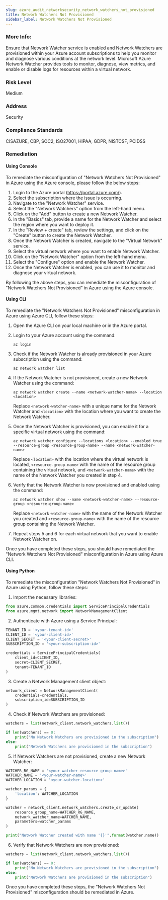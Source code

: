 ```yaml
---
slug: azure_audit_networksecurity_network_watchers_not_provisioned
title: Network Watchers Not Provisioned
sidebar_label: Network Watchers Not Provisioned
---
```


### More Info:

Ensure that Network Watcher service is enabled and Network Watchers are provisioned within your Azure account subscriptions to help you monitor and diagnose various conditions at the network level. Microsoft Azure Network Watcher provides tools to monitor, diagnose, view metrics, and enable or disable logs for resources within a virtual network.

### Risk Level

Medium

### Address

Security

### Compliance Standards

CISAZURE, CBP, SOC2, ISO27001, HIPAA, GDPR, NISTCSF, PCIDSS
### Remediation

#### Using Console

To remediate the misconfiguration of "Network Watchers Not Provisioned" in Azure using the Azure console, please follow the below steps:

1. Login to the Azure portal (https://portal.azure.com/).
2. Select the subscription where the issue is occurring.
3. Navigate to the "Network Watcher" service.
4. Select the "Network Watchers" option from the left-hand menu.
5. Click on the "Add" button to create a new Network Watcher.
6. In the "Basics" tab, provide a name for the Network Watcher and select the region where you want to deploy it.
7. In the "Review + create" tab, review the settings, and click on the "Create" button to create the Network Watcher.
8. Once the Network Watcher is created, navigate to the "Virtual Network" service.
9. Select the virtual network where you want to enable Network Watcher.
10. Click on the "Network Watcher" option from the left-hand menu.
11. Select the "Configure" option and enable the Network Watcher.
12. Once the Network Watcher is enabled, you can use it to monitor and diagnose your virtual network.

By following the above steps, you can remediate the misconfiguration of "Network Watchers Not Provisioned" in Azure using the Azure console.

#### Using CLI

To remediate the "Network Watchers Not Provisioned" misconfiguration in Azure using Azure CLI, follow these steps:

1. Open the Azure CLI on your local machine or in the Azure portal.

2. Login to your Azure account using the command:

   ```
   az login
   ```

3. Check if the Network Watcher is already provisioned in your Azure subscription using the command:

   ```
   az network watcher list
   ```

4. If the Network Watcher is not provisioned, create a new Network Watcher using the command:

   ```
   az network watcher create --name <network-watcher-name> --location <location>
   ```

   Replace `<network-watcher-name>` with a unique name for the Network Watcher and `<location>` with the location where you want to create the Network Watcher.

5. Once the Network Watcher is provisioned, you can enable it for a specific virtual network using the command:

   ```
   az network watcher configure --locations <location> --enabled true --resource-group <resource-group-name> --name <network-watcher-name>
   ```

   Replace `<location>` with the location where the virtual network is located, `<resource-group-name>` with the name of the resource group containing the virtual network, and `<network-watcher-name>` with the name of the Network Watcher you created in step 4.

6. Verify that the Network Watcher is now provisioned and enabled using the command:

   ```
   az network watcher show --name <network-watcher-name> --resource-group <resource-group-name>
   ```

   Replace `<network-watcher-name>` with the name of the Network Watcher you created and `<resource-group-name>` with the name of the resource group containing the Network Watcher.

7. Repeat steps 5 and 6 for each virtual network that you want to enable Network Watcher on.

Once you have completed these steps, you should have remediated the "Network Watchers Not Provisioned" misconfiguration in Azure using Azure CLI.

#### Using Python

To remediate the misconfiguration "Network Watchers Not Provisioned" in Azure using Python, follow these steps:

1. Import the necessary libraries:

```python
from azure.common.credentials import ServicePrincipalCredentials
from azure.mgmt.network import NetworkManagementClient
```

2. Authenticate with Azure using a Service Principal:

```python
TENANT_ID = '<your-tenant-id>'
CLIENT_ID = '<your-client-id>'
CLIENT_SECRET = '<your-client-secret>'
SUBSCRIPTION_ID = '<your-subscription-id>'

credentials = ServicePrincipalCredentials(
    client_id=CLIENT_ID,
    secret=CLIENT_SECRET,
    tenant=TENANT_ID
)
```

3. Create a Network Management client object:

```python
network_client = NetworkManagementClient(
    credentials=credentials,
    subscription_id=SUBSCRIPTION_ID
)
```

4. Check if Network Watchers are provisioned:

```python
watchers = list(network_client.network_watchers.list())

if len(watchers) == 0:
    print("No Network Watchers are provisioned in the subscription")
else:
    print("Network Watchers are provisioned in the subscription")
```

5. If Network Watchers are not provisioned, create a new Network Watcher:

```python
WATCHER_RG_NAME = '<your-watcher-resource-group-name>'
WATCHER_NAME = '<your-watcher-name>'
WATCHER_LOCATION = '<your-watcher-location>'

watcher_params = {
    'location': WATCHER_LOCATION
}

watcher = network_client.network_watchers.create_or_update(
    resource_group_name=WATCHER_RG_NAME,
    network_watcher_name=WATCHER_NAME,
    parameters=watcher_params
)

print("Network Watcher created with name '{}'".format(watcher.name))
```

6. Verify that Network Watchers are now provisioned:

```python
watchers = list(network_client.network_watchers.list())

if len(watchers) == 0:
    print("No Network Watchers are provisioned in the subscription")
else:
    print("Network Watchers are provisioned in the subscription")
```

Once you have completed these steps, the "Network Watchers Not Provisioned" misconfiguration should be remediated in Azure.




